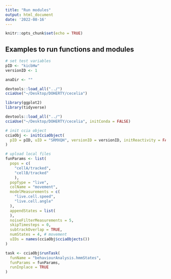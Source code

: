 ```yaml
---
title: "Run modules"
output: html_document
date: '2022-08-16'
---
```


```r
knitr::opts_chunk$set(echo = TRUE)
```

## Examples to run functions and modules

```r
# set test variables
pID <- "kicbHw"
versionID <- 1
```

```r
anaDir <- ""
```

```r
devtools::load_all("../")
cciaUse("~/Desktop/DOHERTY/cecelia")

library(ggplot2)
library(tidyverse)
```

```r
devtools::load_all("../")
cciaUse("~/Desktop/DOHERTY/cecelia", initConda = FALSE)

# init ccia object
cciaObj <- initCciaObject(
  pID = pID, uID = "SRMXQH", versionID = versionID, initReactivity = FALSE
)

# upload local files
funParams <- list(
  pops = c(
    "cellA/tracked",
    "cellB/tracked"
    ),
  popType = "live",
  colName = "movement",
  modelMeasurements = c(
    "live.cell.speed",
    "live.cell.angle"
  ),
  appendStates = list(
  ),
  noiseFilterMeasurements = 5,
  skipTimesteps = 0,
  subtrackOverlap = TRUE,
  numStates = 4, # movement
  uIDs = names(cciaObj$cciaObjects())
)

task <- cciaObj$runTask(
  funName = "behaviourAnalysis.hmmStates",
  funParams = funParams,
  runInplace = TRUE
)
```